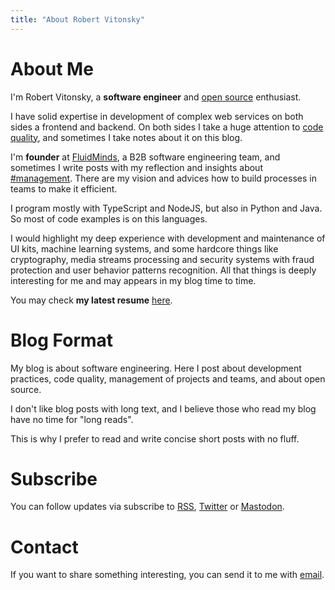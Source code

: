 ```yaml
---
title: "About Robert Vitonsky"
---
```


# About Me

I'm Robert Vitonsky, a **software engineer** and [open source](https://github.com/vitonsky) enthusiast.

I have solid expertise in development of complex web services on both sides a frontend and backend. On both sides I take a huge attention to [code quality](</blog/tag/code quality/>), and sometimes I take notes about it on this blog.

I'm **founder** at [FluidMinds](https://fluidminds.org), a B2B software engineering team, and sometimes I write posts with my reflection and insights about [#management](/blog/tag/management/). There are my vision and advices how to build processes in teams to make it efficient.

I program mostly with TypeScript and NodeJS, but also in Python and Java. So most of code examples is on this languages.

I would highlight my deep experience with development and maintenance of UI kits, machine learning systems, and some hardcore things like cryptography, media streams processing and security systems with fraud protection and user behavior patterns recognition. All that things is deeply interesting for me and may appears in my blog time to time.

You may check **my latest resume** [here](https://latexonline.cc/compile?git=https://github.com/vitonsky/resume&target=resume.tex&command=pdflatex).

# Blog Format

My blog is about software engineering. Here I post about development practices, code quality, management of projects and teams, and about open source.

I don't like blog posts with long text, and I believe those who read my blog have no time for "long reads".

This is why I prefer to read and write concise short posts with no fluff.

# Subscribe

You can follow updates via subscribe to [RSS](/rss.xml), [Twitter](https://twitter.com/rvitonsky) or [Mastodon](https://mastodon.social/@vitonsky).

# Contact

If you want to share something interesting, you can send it to me with <a href="mailto:rob@vitonsky.net" rel="me">email</a>.
